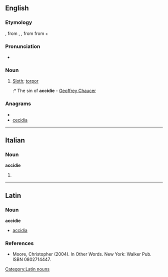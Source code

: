 ==English==

===Etymology===
{{etyl|fro}} {{term|accide|lang=fro}}, {{term|accidie|lang=fro}} from {{etyl|LL.}} {{term|accidia|lang=la}}, {{term|acedia|lang=la}}, from {{etyl|grc|en}} {{term|ἀκήδεια||indifference|tr=akēdeia|lang=grc|sc=polytonic}} from {{term|ἀ-||not|tr=a-|lang=grc|sc=polytonic}} + {{term|κῆδος||care|tr=kēdos|lang=grc|sc=polytonic}}

===Pronunciation===
* {{IPA|/ˈæksɪdɪ/}}

===Noun===
{{infl|en|noun}}

# {{obsolete}} [[sloth|Sloth]]; [[torpor]]
#:* The sin of '''accidie''' - [[w:Geoffrey Chaucer|Geoffrey Chaucer]]

===Anagrams===
* {{alphagram|accdeii}}
* [[cecidia#English|cecidia]]


----

==Italian==

===Noun===
'''accidie''' {{f}}

# {{plural of|[[accidia]]|lang=Italian}}

----
==Latin==
===Noun===
'''accidie'''

* [[accidia]]

===References===
* Moore, Christopher (2004). In Other Words. New York: Walker Pub. ISBN 0802714447.

[[Category:Latin nouns]]